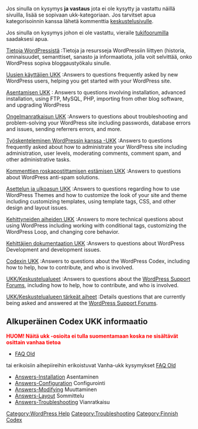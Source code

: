 {{Languages|
{{en|FAQ}}
{{ja|FAQ}}
{{fi|UKK}}
}}

Jos sinulla on kysymys '''ja vastaus''' jota ei ole kysytty ja vastattu näillä sivuilla, lisää se sopivaan ukk-kategoriaan. Jos tarvitset apua kategorisoinnin kanssa lähetä kommenttia [[Talk:UKK|keskustelusivulle]].

Jos sinulla on kysymys johon ei ole vastattu, vieraile [http://tukifoorumi.hpguru.net tukifoorumilla] saadaksesi apua.

;[[UKK/WordPressistä|Tietoja WordPressistä]] :Tietoja ja resursseja WordPressiin liittyen (historia, ominaisuudet, semanttiset, sanasto ja informaatiota, jolla voit selvittää, onko WordPress sopiva bloggaustyökalu sinulle.

;[[UKK/Uudet käyttäjät|Uusien käyttäjien UKK]] {{l|FAQ New To WordPress}} :Answers to questions frequently asked by new WordPress users, helping you get started with your WordPress site.

;[[UKK/Asentaminen|Asentamisen UKK]] {{l|FAQ Installation}} : Answers to questions involving installation, advanced installation, using FTP, MySQL, PHP, importing from other blog software, and upgrading WordPress 

;[[UKK/Ongelmanratkaisu|Ongelmanratkaisun UKK]] {{l|FAQ Troubleshooting|FAQ Troubleshooting}} :Answers to questions about troubleshooting and problem-solving your WordPress site including passwords, database errors and issues, sending referrers errors, and more.

;[[UKK/Työskenteleminen WordPressin kanssa|Työskenteleminen WordPressin kanssa -UKK]] {{l|FAQ Working with WordPress|FAQ Working with WordPress}} :Answers to questions frequently asked about how to administrate your WordPress site including administration, user levels, moderating comments, comment spam, and other administrative tasks.

;[[UKK/Kommenttiroskapostituksen estäminen|Kommenttien roskapostittamisen estämisen UKK]] {{l|Combating_Comment_Spam/FAQ|FAQ Combating Comment Spam}} :Answers to questions about WordPress anti-spam solutions.

;[[UKK/Asettelu ja ulkoasu|Asettelun ja ulkoasun UKK]] {{l|FAQ Layout and Design|FAQ Layout and Design}} :Answers to questions regarding how to use WordPress Themes and how to customize the look of your site and theme including customizing templates, using template tags, CSS, and other design and layout issues.

;[[UKK/Kehittyneet aiheet|Kehittyneiden aiheiden UKK]] {{l|FAQ Advanced Topics|FAQ Advanced Topics}} :Answers to more technical questions about using WordPress including working with conditional tags, customizing the WordPress Loop, and changing core behavior.

;[[UKK/Kehittäjien dokumentaatio|Kehittäjien dokumentaation UKK]] {{l|FAQ Developer Documentation|FAQ Developer Documentation}} :Answers to questions about WordPress Development and development issues.

;[[UKK/Codex|Codexin UKK]] {{l|FAQ Codex|FAQ Codex}} :Answers to questions about the WordPress Codex, including how to help, how to contribute, and who is involved.

;[[UKK/Keskustelualueet]] {{l|FAQ Forums|FAQ Forums}} :Answers to questions about the [http://wordpress.org/support/ WordPress Support Forums], including how to help, how to contribute, and who is involved.

;[[UKK/Keskustelualueen tärkeät aiheet]] {{l|FAQ Forum Hot Topics}} :Details questions that are currently being asked and answered at the [http://wordpress.org/support/ WordPress Support Forums]. 

==Alkuperäinen Codex UKK informaatio ==
<font color="red">'''HUOM! Näitä ukk -osioita ei tulla suomentamaan koska ne sisältävät osittain vanhaa tietoa'''</font>
*[[FAQ Old]]

tai erikoisiin aihepiireihin erikoistuvat Vanha-ukk kysymykset [[FAQ Old]]

* [[Answers-Installation]] Asentaminen
* [[Answers-Configuration]] Configurointi
* [[Answers-Modifying]] Muuttaminen
* [[Answers-Layout]] Sommittelu
* [[Answers-Troubleshooting]] Vianratkaisu

[[Category:WordPress Help]]
[[Category:Troubleshooting]]
[[Category:Finnish Codex]]
